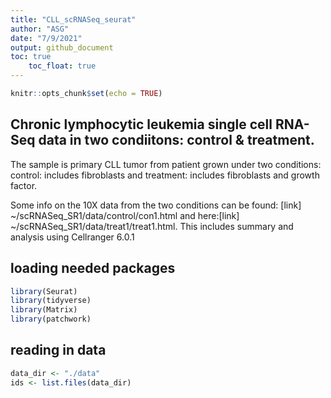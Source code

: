 ```yaml
---
title: "CLL_scRNASeq_seurat"
author: "ASG"
date: "7/9/2021"
output: github_document
toc: true
    toc_float: true
---
```


```r
knitr::opts_chunk$set(echo = TRUE)
```

## Chronic lymphocytic leukemia single cell RNA-Seq data in two condiitons: control & treatment.

The sample is primary CLL tumor from patient grown under two conditions: control: includes fibroblasts and treatment: includes fibroblasts and growth factor.

Some info on the 10X data from the two conditions can be found:
[link] ~/scRNASeq_SR1/data/control/con1.html and here:[link] ~/scRNASeq_SR1/data/treat1/treat1.html. This includes summary and analysis using Cellranger 6.0.1

## loading needed packages
```r
library(Seurat)
library(tidyverse)
library(Matrix)
library(patchwork)
```

## reading in data
```r
data_dir <- "./data"
ids <- list.files(data_dir)
```

